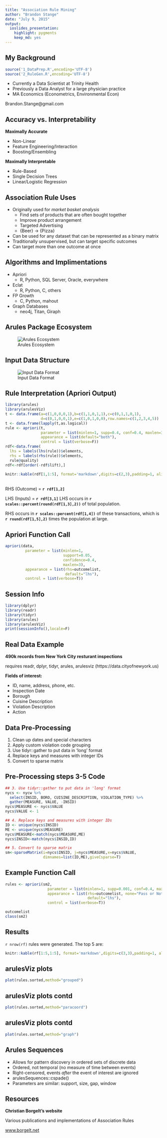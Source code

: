 ```yaml
---
title: "Association Rule Mining"
author: "Brandon Stange"
date: "July 9, 2015"
output: 
  ioslides_presentation: 
    highlight: pygments
    keep_md: yes
---
```


## My Background
```r
source('1_DataPrep.R',encoding='UTF-8')
source('2_RuleGen.R',encoding='UTF-8')
```

- Currently a Data Scientist at Trinity Health
- Previously a Data Analyst for a large physician practice
- MA Economics (Econometrics, Environmental Econ)

Brandon.Stange@gmail.com    

## Accuracy vs. Interpretability
**Maximally Accurate**

- Non-Linear
- Feature Engineering/Interaction
- Boosting/Ensembling

**Maximally Interpretable**

- Rule-Based
- Single Decision Trees
- Linear/Logistic Regression

## Association Rule Uses

- Originally used for *market basket analysis*
    - Find sets of products that are often bought together
    - Improve product arrangement
    - Targeted Advertising
    - {Beer} -> {Pizza}
- Can be used for any dataset that can be represented as a binary matrix
- Traditionally unsupervised, but can target specific outcomes
- Can target more than one outcome at once

## Algorithms and Implimentations

- Apriori
    - R, Python, SQL Server, Oracle, everywhere
- Eclat
    - R, Python, C, others
- FP Growth
    - C, Python, mahout
- Graph Databases
    - neo4j, Titan, Giraph

## Arules Package Ecosystem {.flexbox .vcenter .hcenter .bigger}
![Arules Ecosystem](images/ArulesEco.jpg)

## Input Data Structure {.flexbox .vcenter}
![Input Data Format](images/DataFormat.jpg)

## Rule Interpretation (Apriori Output)

```r
library(arules)
library(arulesViz)
t <- data.frame(a=c(1,0,0,0,1),b=c(1,1,0,1,1),c=c(0,1,1,0,1),
                d=c(0,1,0,0,1),e=c(1,0,1,0,0),row.names=c(1,2,3,4,5))
t <- data.frame(lapply(t,as.logical))
rule <- apriori(t,
                parameter = list(minlen=1, supp=0.4, conf=0.4, maxlen=3),
                appearance = list(default="both"),
                control = list(verbose=F))
rdf<-data.frame(
  lhs = labels(lhs(rule))$elements,
  rhs = labels(rhs(rule))$elements,
  rule@quality)
rdf<-rdf[order(-rdf$lift),]

knitr::kable(rdf[1,1:5], format='markdown',digits=c(2,3),padding=1, align='c')
```

<br>
RHS (Outcome) = **`r rdf[1,2]`**

LHS (Inputs) = **`r rdf[3,1]`**
LHS occurs in **`r scales::percent(round(rdf[1,3],2))`** of total population.

RHS occurs in **`r scales::percent(rdf[1,4])`** of these transactions, which is **`r round(rdf[1,5],2)`** times the population at large.

## Apriori Function Call {.bigger}

```r
apriori(data,
         parameter = list(minlen=1, 
                          support=0.05, 
                          confidence=0.4, 
                          maxlen=3),
         appearance = list(rhs=outcomelist, 
                           default="lhs"),
         control = list(verbose=T))
```

## Session Info {.smaller}

```r
library(dplyr)
library(readr)
library(tidyr)
library(arules)
library(arulesViz)
print(sessionInfo(),locale=F)
```

## Real Data Example

**490k records from New York City resturant inspections**

requires readr, dplyr, tidyr, arules, arulesviz
(https://data.cityofnewyork.us)

**Fields of interest:**

- ID, name, address, phone, etc.
- Inspection Date
- Borough
- Cuisine Description
- Violation Description
- Action

## Data Pre-Processing

1. Clean up dates and special characters
2. Apply custom violation code grouping
3. Use tidyr::gather to put data in 'long' format
4. Replace keys and measures with integer IDs
5. Convert to sparse matrix


## Pre-Processing steps 3-5 Code

```R
## 3. Use tidyr::gather to put data in 'long' format
nycs <- nycw %>%
  select(INSID, BORO, CUISINE_DESCRIPTION, VIOLATION_TYPE) %>%
  gather(MEASURE, VALUE, -INSID)
nycs$MEASURE <- nycs$VALUE
nycs$VALUE <- 1

## 4. Replace keys and measures with integer IDs
ID <- unique(nycs$INSID)
ME <- unique(nycs$MEASURE)
nycs$MEASURE<-match(nycs$MEASURE,ME)
nycs$INSID<-match(nycs$INSID,ID)

## 5. Convert to sparse matrix
sm<-sparseMatrix(i=nycs$INSID, j=nycs$MEASURE,x=nycs$VALUE,
                 dimnames=list(ID,ME),giveCsparse=T)
```


## Example Function Call {.smaller}

```R
rules <- apriori(sm2,
                   parameter = list(minlen=1, supp=0.001, conf=0.4, maxlen=4),
                   appearance = list(rhs=outcomelist, none="Pass or Not Critical",
                                     default="lhs"),
                   control = list(verbose=T))
```
```R
outcomelist
class(sm2)
```

## Results

`r nrow(rf)` rules were generated.  The top 5 are:
```r
knitr::kable(rf[1:5,1:5], format='markdown',digits=c(3,3),padding=1, align='c')
```

## arulesViz plots
```r
plot(rules.sorted,method="grouped")
```

## arulesViz plots contd
```r
plot(rules.sorted,method="paracoord")
```

## arulesViz plots contd
```r
plot(rules.sorted,method="graph")
```

## Arules Sequences

- Allows for pattern discovery in ordered sets of discrete data
- Ordered, not temporal (no measure of time between events)
- Right-censored, events *after* the event of interest are ignored
- arulesSequences::cspade()
- Parameters are similar: support, size, gap, window

## Resources

**Christian Borgelt's website**

Various publications and implementations of Association Rules

[www.borgelt.net](www.borgelt.net)
